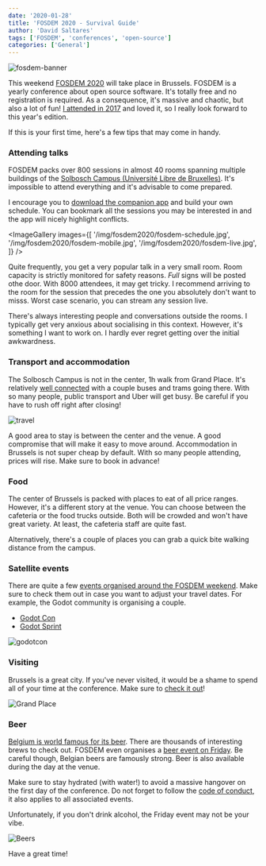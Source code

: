 ```yaml
---
date: '2020-01-28'
title: 'FOSDEM 2020 - Survival Guide'
author: 'David Saltares'
tags: ['FOSDEM', 'conferences', 'open-source']
categories: ['General']
---
```


![fosdem-banner](/img/fosdem2020/fosdem-banner.png)

This weekend [FOSDEM 2020](https://fosdem.org/2020/) will take place in Brussels. FOSDEM is a yearly conference about open source software. It's totally free and no registration is required. As a consequence, it's massive and chaotic, but also a lot of fun! [I attended in 2017](/general/fosdem-2017) and loved it, so I really look forward to this year's edition.

If this is your first time, here's a few tips that may come in handy.

### Attending talks

FOSDEM packs over 800 sessions in almost 40 rooms spanning multiple buildings of the [Solbosch Campus (Université Libre de Bruxelles)](https://goo.gl/maps/tLZERx1rNSbmLc956). It's impossible to attend everything and it's advisable to come prepared.

I encourage you to [download the companion app](https://fosdem.org/2020/schedule/mobile/) and build your own schedule. You can bookmark all the sessions you may be interested in and the app will nicely highlight conflicts.

<ImageGallery
  images={[
    '/img/fosdem2020/fosdem-schedule.jpg',
    '/img/fosdem2020/fosdem-mobile.jpg',
    '/img/fosdem2020/fosdem-live.jpg',
  ]}
/>

Quite frequently, you get a very popular talk in a very small room. Room capacity is strictly monitored for safety reasons. _Full_ signs will be posted othe door. With 8000 attendees, it may get tricky. I recommend arriving to the room for the session that precedes the one you absolutely don't want to misss. Worst case scenario, you can stream any session live.

There's always interesting people and conversations outside the rooms. I typically get very anxious about socialising in this context. However, it's something I want to work on. I hardly ever regret getting over the initial awkwardness.

### Transport and accommodation

The Solbosch Campus is not in the center, 1h walk from Grand Place. It's relatively [well connected](https://fosdem.org/2020/practical/transportation/) with a couple buses and trams going there. With so many people, public transport and Uber will get busy. Be careful if you have to rush off right after closing!

![travel](/img/fosdem2020/travel.png)

A good area to stay is between the center and the venue. A good compromise that will make it easy to move around. Accommodation in Brussels is not super cheap by default. With so many people attending, prices will rise. Make sure to book in advance!

### Food

The center of Brussels is packed with places to eat of all price ranges. However, it's a different story at the venue. You can choose between the cafeteria or the food trucks outside. Both will be crowded and won't have great variety. At least, the cafeteria staff are quite fast.

Alternatively, there's a couple of places you can grab a quick bite walking distance from the campus.

### Satellite events

There are quite a few [events organised around the FOSDEM weekend](https://fosdem.org/2020/fringe/). Make sure to check them out in case you want to adjust your travel dates. For example, the Godot community is organising a couple.

- [Godot Con](https://godotengine.org/article/schedule-godotcon-2020-brussels)
- [Godot Sprint](https://godotengine.org/events#godotsprint)

![godotcon](/img/fosdem2020/godotcon.png)

### Visiting

Brussels is a great city. If you've never visited, it would be a shame to spend all of your time at the conference. Make sure to [check it out](https://wikitravel.org/en/Brussels)!

![Grand Place](/img/fosdem2020/grandplace.jpg)

### Beer

[Belgium is world famous for its beer](https://en.wikipedia.org/wiki/Beer_in_Belgium). There are thousands of interesting brews to check out. FOSDEM even organises a [beer event on Friday](https://fosdem.org/2020/beerevent/). Be careful though, Belgian beers are famously strong. Beer is also available during the day at the venue.

Make sure to stay hydrated (with water!) to avoid a massive hangover on the first day of the conference. Do not forget to follow the [code of conduct](https://fosdem.org/2020/practical/conduct/), it also applies to all associated events.

Unfortunately, if you don't drink alcohol, the Friday event may not be your vibe.

![Beers](/img/fosdem2020/beer.jpg)

Have a great time!
